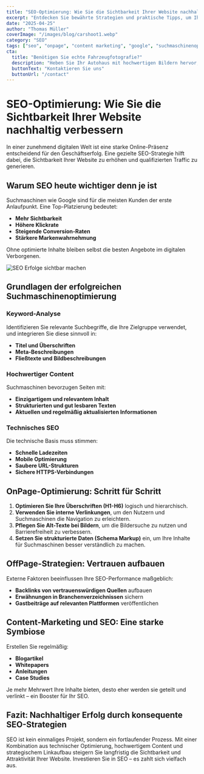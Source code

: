 ```yaml
---
title: "SEO-Optimierung: Wie Sie die Sichtbarkeit Ihrer Website nachhaltig verbessern"
excerpt: "Entdecken Sie bewährte Strategien und praktische Tipps, um Ihr Ranking in Suchmaschinen zu steigern und mehr qualifizierte Besucher auf Ihre Website zu bringen."
date: "2025-04-25"
author: "Thomas Müller"
coverImage: "/images/blog/carshoot1.webp"
category: "SEO"
tags: ["seo", "onpage", "content marketing", "google", "suchmaschinenoptimierung"]
cta:
  title: "Benötigen Sie echte Fahrzeugfotografie?"
  description: "Heben Sie Ihr Autohaus mit hochwertigen Bildern hervor, die Kunden begeistern."
  buttonText: "Kontaktieren Sie uns"
  buttonUrl: "/contact"
---
```


# SEO-Optimierung: Wie Sie die Sichtbarkeit Ihrer Website nachhaltig verbessern

In einer zunehmend digitalen Welt ist eine starke Online-Präsenz entscheidend für den Geschäftserfolg. Eine gezielte SEO-Strategie hilft dabei, die Sichtbarkeit Ihrer Website zu erhöhen und qualifizierten Traffic zu generieren.

## Warum SEO heute wichtiger denn je ist

Suchmaschinen wie Google sind für die meisten Kunden der erste Anlaufpunkt. Eine Top-Platzierung bedeutet:

- **Mehr Sichtbarkeit**
- **Höhere Klickrate**
- **Steigende Conversion-Raten**
- **Stärkere Markenwahrnehmung**

Ohne optimierte Inhalte bleiben selbst die besten Angebote im digitalen Verborgenen.

![SEO Erfolge sichtbar machen](/images/blog/carfototake.webp)

## Grundlagen der erfolgreichen Suchmaschinenoptimierung

### Keyword-Analyse

Identifizieren Sie relevante Suchbegriffe, die Ihre Zielgruppe verwendet, und integrieren Sie diese sinnvoll in:

- **Titel und Überschriften**
- **Meta-Beschreibungen**
- **Fließtexte und Bildbeschreibungen**

### Hochwertiger Content

Suchmaschinen bevorzugen Seiten mit:

- **Einzigartigem und relevantem Inhalt**
- **Strukturierten und gut lesbaren Texten**
- **Aktuellen und regelmäßig aktualisierten Informationen**

### Technisches SEO

Die technische Basis muss stimmen:

- **Schnelle Ladezeiten**
- **Mobile Optimierung**
- **Saubere URL-Strukturen**
- **Sichere HTTPS-Verbindungen**

## OnPage-Optimierung: Schritt für Schritt

1. **Optimieren Sie Ihre Überschriften (H1-H6)** logisch und hierarchisch.
2. **Verwenden Sie interne Verlinkungen**, um den Nutzern und Suchmaschinen die Navigation zu erleichtern.
3. **Pflegen Sie Alt-Texte bei Bildern**, um die Bildersuche zu nutzen und Barrierefreiheit zu verbessern.
4. **Setzen Sie strukturierte Daten (Schema Markup)** ein, um Ihre Inhalte für Suchmaschinen besser verständlich zu machen.

## OffPage-Strategien: Vertrauen aufbauen

Externe Faktoren beeinflussen Ihre SEO-Performance maßgeblich:

- **Backlinks von vertrauenswürdigen Quellen** aufbauen
- **Erwähnungen in Branchenverzeichnissen** sichern
- **Gastbeiträge auf relevanten Plattformen** veröffentlichen

## Content-Marketing und SEO: Eine starke Symbiose

Erstellen Sie regelmäßig:

- **Blogartikel**
- **Whitepapers**
- **Anleitungen**
- **Case Studies**

Je mehr Mehrwert Ihre Inhalte bieten, desto eher werden sie geteilt und verlinkt – ein Booster für Ihr SEO.

## Fazit: Nachhaltiger Erfolg durch konsequente SEO-Strategien

SEO ist kein einmaliges Projekt, sondern ein fortlaufender Prozess. Mit einer Kombination aus technischer Optimierung, hochwertigem Content und strategischem Linkaufbau steigern Sie langfristig die Sichtbarkeit und Attraktivität Ihrer Website. Investieren Sie in SEO – es zahlt sich vielfach aus.
